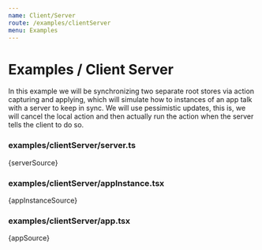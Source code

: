 ```yaml
---
name: Client/Server
route: /examples/clientServer
menu: Examples
---
```



# Examples / Client Server

In this example we will be synchronizing two separate root stores via action capturing and applying, which will simulate how to instances of an app talk with a server to keep in sync. We will use pessimistic updates, this is, we will cancel the local action and then actually run the action when the server tells the client to do so.

<Playground>
  <App />
</Playground>

### examples/clientServer/server.ts

<editor>{serverSource}</editor>

### examples/clientServer/appInstance.tsx

<editor>{appInstanceSource}</editor>

### examples/clientServer/app.tsx

<editor>{appSource}</editor>
